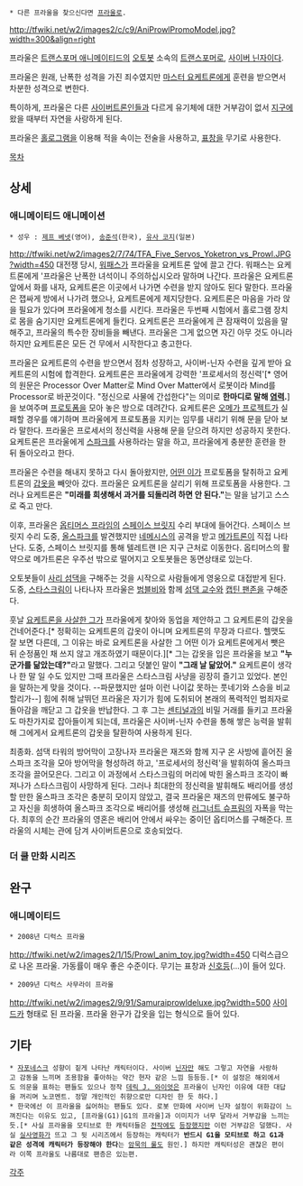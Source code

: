  * 다른 프라울을 찾으신다면 [[프라울]]로.

http://tfwiki.net/w2/images2/c/c9/AniProwlPromoModel.jpg?width=300&align=right


프라울은 [[트랜스포머 애니메이티드]]의 [[오토봇]] 소속의 [[트랜스포머]]로, [[사이버 닌자]]이다.

프라울은 원래, 난폭한 성격을 가진 죄수였지만 [[마스터 요케트론]]에게 훈련을 받으면서 차분한 성격으로 변한다.

특이하게, 프라울은 다른 [[사이버트론]]인들과 다르게 유기체에 대한 거부감이 없서 [[지구]]에 왔을 때부터 자연을 사랑하게 된다.

프라울은 [[홀로그램]]을 이용해 적을 속이는 전술을 사용하고, [[표창]]을 무기로 사용한다.

[[목차]]

== 상세 ==
=== 애니메이티드 애니메이션 ===
 * 성우 : [[제프 베넷]](영어), [[송준석]](한국), [[유사 코지]](일본)

http://tfwiki.net/w2/images2/7/74/TFA_Five_Servos_Yoketron_vs_Prowl.JPG?width=450
대전쟁 당시, [[워패스(애니메이티드)|워패스]]가 프라울을 요케트론 앞에 끌고 간다. 워패스는 요케트론에게 '프라울은 난폭한 녀석이니 주의하십시오라 말하며 나간다. 프라울은 요케트론 앞에서 화를 내자, 요케트론은 이곳에서 나가면 수련을 받지 않아도 된다 말한다. 프라울은 잽싸게 방에서 나가려 했으나, 요케트론에게 제지당한다. 요케트론은 마음을 가라 앉을 필요가 있다며 프라울에게 청소를 시킨다. 프라울은 두번째 시험에서 홀로그램 장치로 몸을 숨기지만 요케트론에게 들킨다. 요케트론은 프라울에게 큰 잠재력이 있음을 말해주고, 프라울의 특수한 장비들을 빼낸다. 프라울은 그게 없으면 자긴 아무 것도 아니라 하지만 요케트론은 모든 건 무에서 시작한다고 충고한다.

프라울은 요케트론의 수련을 받으면서 점차 성장하고, 사이버-닌자 수련을 깊게 받아 요케트론의 시험에 합격한다. 요케트론은 프라울에게 강력한 '프로세서의 정신력'[* 영어의 원문은 Processor Over Matter로 Mind Over Matter에서 로봇이라 Mind를 Processor로 바꾼것이다. "정신으로 사물에 간섭한다"는 의미로 '''한마디로 말해 [[염력]].''']을 보여주며 [[프로토폼]]을 모아 놓은 방으로 데려간다. 요케트론은 [[오메가 프로젝트]]가 실패할 경우를 얘기하며 프라울에게 프로토폼을 지키는 임무를 내리기 위해 문을 닫아 보라 말한다. 프라울은 프로세서의 정신력을 사용해 문을 닫으려 하지만 성공하지 못한다. 요케트론은 프라울에게 [[스파크]]를 사용하라는 말을 하고, 프라울에게 충분한 훈련을 한 뒤 돌아오라고 한다.

프라울은 수련을 해내지 못하고 다시 돌아왔지만, [[락다운(애니메이티드)|어떤 이]]가 프로토폼을 탈취하고 요케트론의 [[갑옷]]을 빼앗아 갔다. 프라울은 요케트론을 살리기 위해 프로토폼을 사용한다. 그러나 요케트론은 '''"미래를 희생해서 과거를 되돌리려 하면 안 된다."'''는 말을 남기고 스스로 죽고 만다.

이후, 프라울은 [[옵티머스 프라임(애니메이티드)|옵티머스 프라임]]의 [[스페이스 브릿지]] 수리 부대에 들어간다. 스페이스 브릿지 수리 도중, [[올스파크]]를 발견했지만 [[네메시스(애니메이티드)|네메시스]]의 공격을 받고 [[메가트론(애니메이티드)|메가트론]]이 직접 나타난다. 도중, 스페이스 브릿지를 통해 텔레트랜 I은 지구 근처로 이동한다. 옵티머스의 활약으로 메가트론은 우주선 밖으로 떨어지고 오토봇들은 동면상태로 있는다.

오토봇들이 [[사리 섬댁]]을 구해주는 것을 시작으로 사람들에게 영웅으로 대접받게 된다. 도중, [[스타스크림(애니메이티드)|스타스크림]]이 나타나자 프라울은 [[범블비(애니메이티드)|범블비]]와 함께 [[아이작 섬댁|섬댁 교수]]와 [[카마인 팬존|캡틴 팬존]]을 구해준다.

훗날 [[락다운(애니메이티드)|요케트론을 사살한 그]]가 프라울에게 찾아와 동업을 제안하고 그 요케트론의 갑옷을 건네어준다.[* 정확히는 요케트론의 갑옷이 아니며 요케트론의 무장과 다르다. 헬맷도 잘 보면 다른데, 그 이유는 바로 요케트론을 사살한 그 어떤 이가 요케트론에게서 뺏은 뒤 순정품인 채 쓰지 않고 개조하였기 때문이다.][* 그는 갑옷을 입은 프라울을 보고 '''"누군가를 닮았는데?"'''라고 말했다. 그리고 덧붙인 말이 '''"그래 날 닮았어."''' 요케트론이 생각나 한 말 일 수도 있지만 그때 프라울은 스타스크림 사냥을 굉장히 즐기고 있었다. 본인을 말하는게 맞을 것이다. --파문했지만 설마 이런 나이값 못하는 풋네기와 스승을 비교할리가--] 힘에 취해 날뛰던 프라울은 자기가 힘에 도취되어 본래의 폭력적인 범죄자로 돌아감을 깨닫고 그 갑옷을 반납한다. 그 후 그는 [[센티널 프라임(애니메이티드)|센티널]]과의 비밀 거래를 들키고 프라울도 마찬가지로 잡아들이게 되는데, 프라울은 사이버-닌자 수련을 통해 쌓은 능력을 발휘해 그에게서 요케트론의 갑옷을 탈환하여 사용하게 된다.

최종화. 섬댁 타워의 방어막이 고장나자 프라울은 재즈와 함께 지구 온 사방에 흩어진 올스파크 조각을 모아 방어막을 형성하려 하고, '프로세서의 정신력'을 발휘하여 올스파크 조각을 끌어모은다. 그리고 이 과정에서 스타스크림의 머리에 박힌 올스파크 조각이 빠져나가 스타스크림이 사망하게 된다. 그러나 최대한의 정신력을 발휘해도 배리어를 생성할 만한 올스파크 조각은 충분히 모이지 않았고, 결국 프라울은 재즈의 만류에도 불구하고 자신을 희생하여 올스파크 조각으로 배리어를 생성해 [[러그너트 슈프림]]의 자폭을 막는다. 최후의 순간 프라울의 영혼은 배리어 안에서 싸우는 중이던 옵티머스를 구해준다. 프라울의 시체는 관에 담겨 사이버트론으로 호송되었다.
=== 더 쿨 만화 시리즈 ===

== 완구 ==
=== 애니메이티드 ===
 * 2008년 디럭스 프라울
http://tfwiki.net/w2/images2/1/15/Prowl_anim_toy.jpg?width=450
디럭스급으로 나온 프라울. 가동률이 매우 좋은 수준이다. 무기는 표창과 [[신호등]](…)이 들어 있다.

 * 2009년 디럭스 사무라이 프라울
http://tfwiki.net/w2/images2/9/91/Samuraiprowldeluxe.jpg?width=500
[[사이드카]] 형태로 된 프라울. 프라울 완구가 갑옷을 입는 형식으로 들어 있다.

== 기타 ==
 * [[자포네스크]] 성향이 짙게 나타난 캐릭터이다. 사이버 [[닌자]]만 해도 그렇고 자연을 사랑하고 감동을 느끼며 조용함을 좋아하는 약간 현자 같은 느낌 등등등.[* 이 설정은 해외에서도 의문을 표하는 팬들도 있으나 정작 [[데릭 J. 와이엇]]은 프라울이 닌자인 이유에 대한 대답을 꺼리며 노코멘트. 정말 개인적인 취향으로만 디자인 한 듯 하다.]
 * 한국에선 이 프라울을 싫어하는 팬들도 있다. 로봇 만화에 사이버 닌자 설정이 위화감이 느껴진다는 이유도 있고, [프라울(G1)|G1의 프라울]과 이미지가 너무 달라서 거부감을 느끼는듯.[* 사실 프라울을 모티브로 한 캐릭터들은 [[정의의 용사 카봇|전]][[트랜스포머 에너존|작]]에도 [[카로보 3형제|등]][[프라울(에너존)|장]]했지만 이런 거부감은 덜했다. 사실 [[트랜스포머(영화)|실사영화]]가 뜨고 그 뒷 시리즈에서 등장하는 캐릭터가 '''반드시 G1을 모티브로 하고 G1과 같은 성격에 캐릭터가 등장해야 한다'''는 [[암묵의 룰]]도 원인.] 하지만 캐릭터성은 괜찮은 편이라 이쪽 프라울도 나름대로 팬층은 있는편.

[[각주]]
